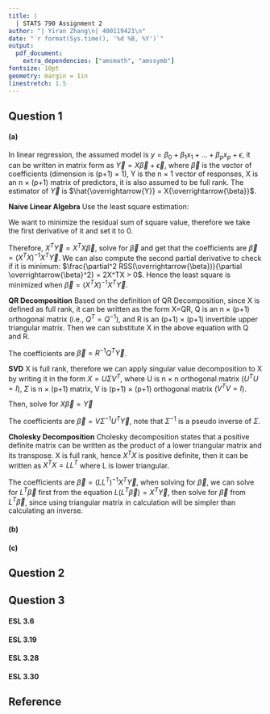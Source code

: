 ```yaml
---
title: |
  | STATS 790 Assignment 2
author: "| Yiran Zhang\n| 400119421\n"
date: "`r format(Sys.time(), '%d %B, %Y')`"
output:
  pdf_document:
    extra_dependencies: ["amsmath", "amssymb"]
fontsize: 10pt
geometry: margin = 1in
linestretch: 1.5
---
```


## Question 1
#### (a)
In linear regression, the assumed model is $y = \beta_0 + \beta_1x_1 + \dots + \beta_px_p + \epsilon$, it can be written in matrix form as $\overrightarrow{Y} = X\overrightarrow{\beta} + \overrightarrow{\epsilon}$, where $\overrightarrow{\beta}$ is the vector of coefficients (dimension is (p+1) $\times$ 1), Y is the n $\times$ 1 vector of responses, X is an n $\times$ (p+1) matrix of predictors, it is also assumed to be full rank. The estimator of $\overrightarrow{Y}$ is $\hat{\overrightarrow{Y}} = X{\overrightarrow{\beta}}$.

**Naive Linear Algebra**
Use the least square estimation: 
\begin{align*}
RSS(\overrightarrow{\beta}) &= \sum_{i=1}^n \epsilon_i^2\\
&= \sum_{i=1}^n (y_i - \hat{y_i})^2\\
&= (\overrightarrow{Y}-\hat{\overrightarrow{Y}})^T(\overrightarrow{Y}-\hat{\overrightarrow{Y}})\\
&= (\overrightarrow{Y}-X\overrightarrow{\beta})^T(\overrightarrow{Y}-X\overrightarrow{\beta})
\end{align*}

We want to minimize the residual sum of square value, therefore we take the first derivative of it and set it to 0.

\begin{align*}
\frac{\partial RSS(\overrightarrow{\beta})}{\partial \overrightarrow{\beta}} &= \frac{\partial (\overrightarrow{Y}-X\overrightarrow{\beta})^T(\overrightarrow{Y}-X\overrightarrow{\beta})}{\partial \overrightarrow{\beta}}\\
&= -2X^T\overrightarrow{Y}+2X^TX\overrightarrow{\beta}\\
&= 0
\end{align*}

Therefore, $X^T\overrightarrow{Y} = X^TX\overrightarrow{\beta}$, solve for $\overrightarrow{\beta}$ and get that the coefficients are $\overrightarrow{\beta} = (X^TX)^{-1}X^T\overrightarrow{Y}$. We can also compute the second partial derivative to check if it is minimum: $\frac{\partial^2 RSS(\overrightarrow{\beta})}{\partial \overrightarrow{\beta}^2} = 2X^TX > 0$. Hence the least square is minimized when $\overrightarrow{\beta} = (X^TX)^{-1}X^T\overrightarrow{Y}$.

**QR Decomposition**
Based on the definition of QR Decomposition, since X is defined as full rank, it can be written as the form X=QR, Q is an n $\times$ (p+1) orthogonal matrix (i.e., $Q^T = Q^{-1}$), and R is an (p+1) $\times$ (p+1) invertible upper triangular matrix. Then we can substitute X in the above equation with Q and R.

\begin{align*}
\overrightarrow{\beta} &= (X^TX)^{-1}X^T\overrightarrow{Y}\\
&= ((QR)^TQR)^{-1}(QR)^TR^{-1}Q^T\overrightarrow{Y}\\
&= (R^TQ^TQR)^{-1}R^TQ^T\overrightarrow{Y}\\
&= (R^TR)^{-1}R^TQ^T\overrightarrow{Y}\\
&= R^{-1}(R^T)^{-1}R^TQ^T\overrightarrow{Y}\\
&= R^{-1}Q^T\overrightarrow{Y}
\end{align*}

The coefficients are $\overrightarrow{\beta} = R^{-1}Q^T\overrightarrow{Y}$.

**SVD**
X is full rank, therefore we can apply singular value decomposition to X by writing it in the form $X = U \Sigma V^T$, where U is n $\times$ n orthogonal matrix ($U^TU = I$), $\Sigma$ is n $\times$ (p+1) matrix, V is (p+1) $\times$ (p+1) orthogonal matrix ($V^TV=I$).

Then, solve for $X\overrightarrow{\beta} = \overrightarrow{Y}$
\begin{align*}
U \Sigma V^T\overrightarrow{\beta} &= \overrightarrow{Y}\\
U^TU \Sigma V^T\overrightarrow{\beta} &= U^T\overrightarrow{Y}\\
\Sigma V^T\overrightarrow{\beta} &= U^T\overrightarrow{Y}\\
V^T\overrightarrow{\beta} &= \Sigma^{-1}U^T\overrightarrow{Y}\\
VV^T\overrightarrow{\beta} &= V\Sigma^{-1}U^T\overrightarrow{Y}\\
\overrightarrow{\beta} &= V\Sigma^{-1}U^T\overrightarrow{Y}
\end{align*}

The coefficients are $\overrightarrow{\beta} = V\Sigma^{-1}U^T\overrightarrow{Y}$, note that $\Sigma^{-1}$ is a pseudo inverse of $\Sigma$.

**Cholesky Decomposition**
Cholesky decomposition states that a positive definite matrix can be written as the product of a lower triangular matrix and its transpose. X is full rank, hence $X^TX$ is positive definite, then it can be written as $X^TX = LL^T$ where L is lower triangular.

\begin{align*}
X\overrightarrow{\beta} &= \overrightarrow{Y}\\
X^TX\overrightarrow{\beta} &= X^T\overrightarrow{Y}\\
LL^T\overrightarrow{\beta} &= X^T\overrightarrow{Y}\\
\overrightarrow{\beta} &= (LL^T)^{-1}X^T\overrightarrow{Y}
\end{align*}

The coefficients are $\overrightarrow{\beta} = (LL^T)^{-1}X^T\overrightarrow{Y}$, when solving for $\overrightarrow{\beta}$, we can solve for $L^T\overrightarrow{\beta}$ first from the equation $L(L^T\overrightarrow{\beta}) = X^T\overrightarrow{Y}$, then solve for $\overrightarrow{\beta}$ from $L^T\overrightarrow{\beta}$, since using triangular matrix in calculation will be simpler than calculating an inverse.

#### (b)

#### (c)

## Question 2

## Question 3

#### ESL 3.6

#### ESL 3.19

#### ESL 3.28

#### ESL 3.30

## Reference